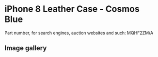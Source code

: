
# iPhone 8 Leather Case - Cosmos Blue

Part number, for search engines, auction websites and such: MQHF2ZM/A

## Image gallery

<div style={{ width: "768px" }}>
  <GalleryComponent
    images={[
      {
        original: "/everysource/MQHF2.png",
        thumbnail: "/everypreview/MQHF2.png",
      },
      {
        original: "/everysource/MQHF2_AV1_GOLD.png",
        thumbnail: "/everypreview/MQHF2_AV1_GOLD.png",
      },
      {
        original: "/everysource/MQHF2_AV1_SILVER.png",
        thumbnail: "/everypreview/MQHF2_AV1_SILVER.png",
      },
      {
        original: "/everysource/MQHF2_AV1_SPACE_GRAY.png",
        thumbnail: "/everypreview/MQHF2_AV1_SPACE_GRAY.png",
      },
      {
        original: "/everysource/MQHF2_AV2.png",
        thumbnail: "/everypreview/MQHF2_AV2.png",
      }
    ]}
  />
</div>